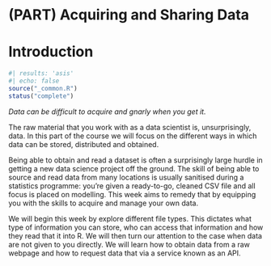 # (PART) Acquiring and Sharing Data {-}

# Introduction {#data-introduction .unnumbered}

```r
#| results: 'asis'
#| echo: false
source("_common.R")
status("complete")
```

*Data can be difficult to acquire and gnarly when you get it.*

The raw material that you work with as a data scientist is, unsurprisingly, data. In this part of the course we will focus on the different ways in which data can be stored, distributed and obtained.


Being able to obtain and read a dataset is often a surprisingly large hurdle in getting a new data science project off the ground. The skill of being able to source and read data from many locations is usually sanitised during a statistics programme: you're given a ready-to-go, cleaned CSV file and all focus is placed on modelling. This week aims to remedy that by equipping you with the skills to acquire and manage your own data.


We will begin this week by explore different file types. This dictates what type of information you can store, who can access that information and how they read that it into R. We will then turn our attention to the case when data are not given to you directly. We will learn how to obtain data from a raw webpage and how to request data that via a service known as an API.
 
